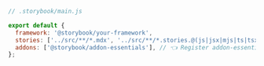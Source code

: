 ```js
// .storybook/main.js

export default {
  framework: '@storybook/your-framework',
  stories: ['../src/**/*.mdx', '../src/**/*.stories.@(js|jsx|mjs|ts|tsx)'],
  addons: ['@storybook/addon-essentials'], // 👈 Register addon-essentials
};
```
